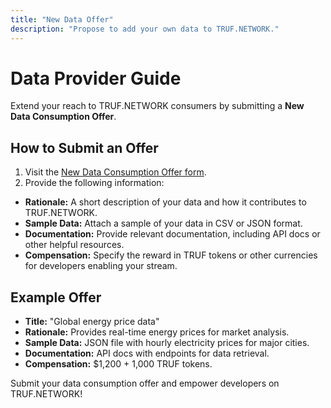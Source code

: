 ---
title: "New Data Offer"
description: "Propose to add your own data to TRUF.NETWORK."
---

# Data Provider Guide

Extend your reach to TRUF.NETWORK consumers by submitting a **New Data Consumption Offer**.

## How to Submit an Offer

1. Visit the [New Data Consumption Offer form](https://github.com/trufnetwork/adapters/issues/new?template=new-data-consumption-offer.md).
2. Provide the following information:

- **Rationale:** A short description of your data and how it contributes to TRUF.NETWORK.
- **Sample Data:** Attach a sample of your data in CSV or JSON format.
- **Documentation:** Provide relevant documentation, including API docs or other helpful resources.
- **Compensation:** Specify the reward in TRUF tokens or other currencies for developers enabling your stream.

## Example Offer

- **Title:** "Global energy price data"
- **Rationale:** Provides real-time energy prices for market analysis.
- **Sample Data:** JSON file with hourly electricity prices for major cities.
- **Documentation:** API docs with endpoints for data retrieval.
- **Compensation:** $1,200 + 1,000 TRUF tokens.

Submit your data consumption offer and empower developers on TRUF.NETWORK!
